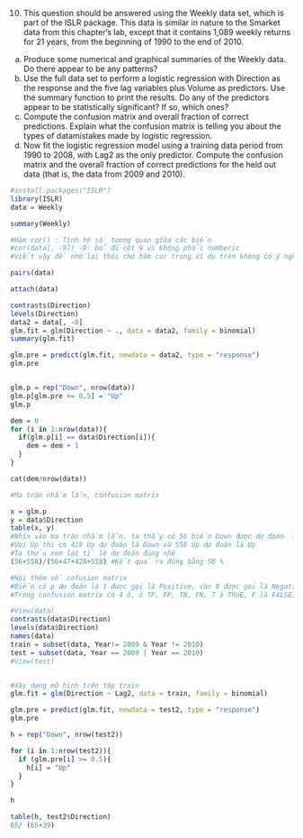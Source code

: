 10. This question should be answered using the Weekly data set, which is part of the ISLR package. This data is similar in nature to the Smarket data from this chapter’s lab, except that it contains 1,089 weekly returns for 21 years, from the beginning of 1990 to the end of 2010.

<!-- -->

(a) Produce some numerical and graphical summaries of the Weekly data. Do there appear to be any patterns?
(b) Use the full data set to perform a logistic regression with Direction as the response and the five lag variables plus Volume as predictors. Use the summary function to print the results. Do any of the predictors appear to be statistically significant? If so, which ones?
(c) Compute the confusion matrix and overall fraction of correct predictions. Explain what the confusion matrix is telling you about the types of datamistakes made by logistic regression.
(d) Now fit the logistic regression model using a training data period from 1990 to 2008, with Lag2 as the only predictor. Compute the confusion matrix and the overall fraction of correct predictions for the held out data (that is, the data from 2009 and 2010).

```{r}
#install.packages("ISLR")
library(ISLR)
data = Weekly

summary(Weekly)

#Hàm cor() : Tính hệ số tương quan giữa các biến
#cor(data[, -9]) -9: bỏ đi cột 9 vì không phải numberic
#Viết vậy để nhớ lại thôi chứ hàm cor trong ví dụ trên không có ý nghĩa gì

pairs(data)
```

```{r}
attach(data)

contrasts(Direction)
levels(Direction)
data2 = data[, -8]
glm.fit = glm(Direction ~ ., data = data2, family = binomial)
summary(glm.fit)

glm.pre = predict(glm.fit, newdata = data2, type = "response")
glm.pre


glm.p = rep("Down", nrow(data))
glm.p[glm.pre >= 0.5] = "Up"
glm.p

dem = 0
for (i in 1:nrow(data)){
  if(glm.p[i] == data$Direction[i]){
    dem = dem + 1
  }
}

cat(dem/nrow(data))
```

```{r}
#Ma trận nhầm lẫn, confusion matrix

x = glm.p
y = data$Direction
table(x, y)
#Nhìn vào ma trận nhầm lẫn, ta thấy có 56 biến Down được dự đoàn  là Down, 47 Down được dự đoán là Up
#Vơi Up thì có 428 Up dự đoán là Down và 558 Up dự đoán là Up
#Ta thửu xem lại tỉ lệ dự đoán đúng nhé
(56+558)/(56+47+428+558) #Kết quả ra đúng bằng 56 %

#Nói thêm về cofusion matrix
#Biến có p dự đoán là 1 được gọi là Positive, còn 0 được gọi là Negative
#Trong confusion matrix có 4 ô, ô TP, FP, TN, FN, T à TRUE, F là FALSE, P, N như đã nói ở trên

```

```{r}
#View(data)
contrasts(data$Direction)
levels(data$Direction)
names(data)
train = subset(data, Year!= 2009 & Year != 2010)
test = subset(data, Year == 2009 | Year == 2010)
#View(test)


#Xây dựng mô hình trên tập train
glm.fit = glm(Direction ~ Lag2, data = train, family = binomial)

glm.pre = predict(glm.fit, newdata = test2, type = "response")
glm.pre

h = rep("Down", nrow(test2))

for (i in 1:nrow(test2)){
  if (glm.pre[i] >= 0.5){
    h[i] = "Up"
  }
}

h

table(h, test2$Direction)
65/ (65+39)
```
